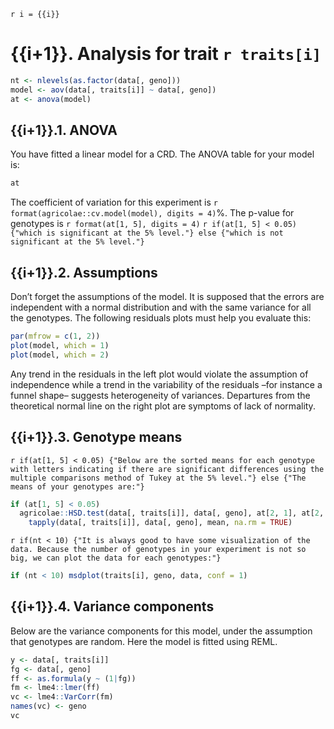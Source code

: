 `r i = {{i}}`

# {{i+1}}. Analysis for trait `r traits[i]`

```r
nt <- nlevels(as.factor(data[, geno]))
model <- aov(data[, traits[i]] ~ data[, geno])
at <- anova(model)
```

## {{i+1}}.1. ANOVA

You have fitted a linear model for a CRD. The ANOVA table for your model is:

```r
at
```

The coefficient of variation for this experiment is `r format(agricolae::cv.model(model), digits = 4)`%.
The p-value for genotypes is `r format(at[1, 5], digits = 4)`
`r if(at[1, 5] < 0.05) {"which is significant at the 5% level."} else {"which is not significant at the 5% level."}`

## {{i+1}}.2. Assumptions

Don't forget the assumptions of the model. It is supposed that the errors are independent with a normal distribution and with the same variance for all the genotypes. The following residuals plots must help you evaluate this:

```r
par(mfrow = c(1, 2))
plot(model, which = 1)
plot(model, which = 2)
```

Any trend in the residuals in the left plot would violate the assumption of independence while a trend in the variability of the residuals --for instance a funnel shape-- suggests heterogeneity of variances. Departures from the theoretical normal line on the right plot are symptoms of lack of normality.

## {{i+1}}.3. Genotype means

`r if(at[1, 5] < 0.05) {"Below are the sorted means for each genotype with letters indicating if there are significant differences using the multiple comparisons method of Tukey at the 5% level."} else {"The means of your genotypes are:"}`

```r
if (at[1, 5] < 0.05)
  agricolae::HSD.test(data[, traits[i]], data[, geno], at[2, 1], at[2, 3])$groups else
    tapply(data[, traits[i]], data[, geno], mean, na.rm = TRUE)
```

`r if(nt < 10) {"It is always good to have some visualization of the data. Because the number of genotypes in your experiment is not so big, we can plot the data for each genotypes:"}`

```r
if (nt < 10) msdplot(traits[i], geno, data, conf = 1)
```

## {{i+1}}.4. Variance components

Below are the variance components for this model, under the assumption that genotypes are random. Here the model is fitted using REML.

```r
y <- data[, traits[i]]
fg <- data[, geno]
ff <- as.formula(y ~ (1|fg))
fm <- lme4::lmer(ff)
vc <- lme4::VarCorr(fm)
names(vc) <- geno
vc
```

